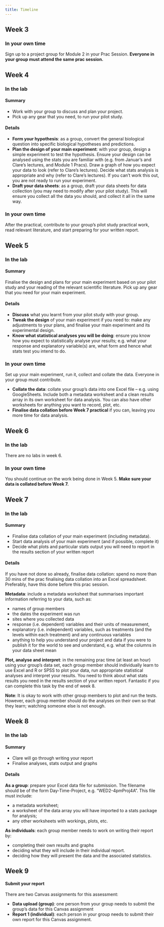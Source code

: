 ```yaml
---
title: Timeline
---
```


<!-- ::: {.panel-tabset .nav-pills} -->
## Week 3
### In your own time {.unnumbered .unlisted}
Sign up to a project group for Module 2 in your Prac Session. **Everyone in your group must attend the same prac session.**

## Week 4
### In the lab {.unnumbered .unlisted}

#### Summary
- Work with your group to discuss and plan your project.
- Pick up any gear that you need, to run your pilot study.

#### Details
- **Form your hypothesis**: as a group, convert the general biological question into specific biological hypotheses and predictions.
- **Plan the design of your main experiment**: with your group, design a simple experiment to test the hypothesis. Ensure your design can be analysed using the stats you are familiar with (e.g. from Januar’s and Clare’s lectures, and Module 1 Pracs). Draw a graph of how you expect your data to look (refer to Clare’s lectures). Decide what stats analysis is appropriate and why (refer to Clare’s lectures). If you can’t work this out, you are not ready to run your experiment.
- **Draft your data sheets**: as a group, draft your data sheets for data collection (you may need to modify after your pilot study). This will ensure you collect all the data you should, and collect it all in the same way. 

### In your own time {.unnumbered .unlisted}
After the practical, contribute to your group’s pilot study practical work, read relevant literature, and start preparing for your written report.

## Week 5
### In the lab {.unnumbered .unlisted}

#### Summary
Finalise the design and plans for your main experiment based on your pilot study and your reading of the relevant scientific literature. Pick up any gear that you need for your main experiment. 

#### Details
- **Discuss** what you learnt from your pilot study with your group. 
- **Tweak the design** of your main experiment if you need to: make any adjustments to your plans, and finalise your main experiment and its experimental design. 
- **Know what statistical analyses you will be doing**: ensure you know how you expect to statistically analyse your results; e.g. what your response and explanatory variable(s) are, what form and hence what stats test you intend to do. 

### In your own time {.unnumbered .unlisted}
Set up your main experiment, run it, collect and collate the data. Everyone in your group must contribute.

- **Collate the data**: collate your group’s data into one Excel file – e.g. using GoogleSheets. Include both a metadata worksheet and a clean results array in its own worksheet for data analysis. You can also have other worksheets for anything you want to record, plot, etc.
- **Finalise data collation before Week 7 practical** if you can, leaving you more time for data analysis.

## Week 6

### In the lab {.unnumbered .unlisted}
There are no labs in week 6. 

### In your own time {.unnumbered .unlisted}
You should continue on the work being done in Week 5. **Make sure your data is collated before Week 7.**

## Week 7

### In the lab {.unnumbered .unlisted}

#### Summary
- Finalise data collation of your main experiment (including metadata).
- Start data analysis of your main experiment (and if possible, complete it)
- Decide what plots and particular stats output you will need to report in the results section of your written report

#### Details
If you have not done so already, finalise data collation: spend no more than 30 mins of the prac finalising data collation into an Excel spreadsheet. Preferably, have this done before this prac session. 

**Metadata**: include a metadata worksheet that summarises important information referring to your data, such as:

- names of group members
- the dates the experiment was run
- sites where you collected data
- response (i.e. dependent) variables and their units of measurement, 
- explanatory (i.e. independent) variables, such as treatments (and the levels within each treatment) and any continuous variables
- anything to help you understand your project and data if you were to publish it for the world to see and understand, e.g. what the columns in your data sheet mean

**Plot, analyse and interpret**: in the remaining prac time (at least an hour) using your group’s data set, each group member should individually learn to use Excel and R or SPSS to plot your data, run appropriate statistical analyses and interpret your results. You need to think about what stats results you need in the results section of your written report. Fantastic if you can complete this task by the end of week 8. 

**Note**: It is okay to work with other group members to plot and run the tests. However, each group member should do the analyses on their own so that they learn; watching someone else is not enough.

## Week 8
### In the lab {.unnumbered .unlisted}
#### Summary
- Clare will go through writing your report 
- Finalise analyses, stats output and graphs

#### Details
**As a group**: prepare your Excel data file for submission. The filename should be of the form Day-Time-Project, e.g. “WED2-4pmProj4A”. This file must include:

- a metadata worksheet;
- a worksheet of the data array you will have imported to a stats package for analysis;
- any other worksheets with workings, plots, etc.

**As individuals**: each group member needs to work on writing their report by: 

- completing their own results and graphs
- deciding what they will include in their individual report.
- deciding how they will present the data and the associated statistics.


## Week 9

#### Submit your report {.unnumbered .unlisted}

There are two Canvas assignments for this assessment:

- **Data upload (group)**: one person from your group needs to submit the group’s data for this Canvas assignment
- **Report 1 (individual)**: each person in your group needs to submit their own report for this Canvas assignment.


<!-- ::: -->
